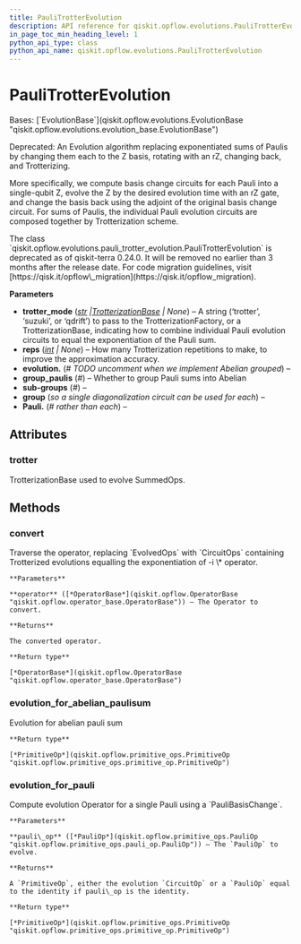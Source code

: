 ```yaml
---
title: PauliTrotterEvolution
description: API reference for qiskit.opflow.evolutions.PauliTrotterEvolution
in_page_toc_min_heading_level: 1
python_api_type: class
python_api_name: qiskit.opflow.evolutions.PauliTrotterEvolution
---
```


# PauliTrotterEvolution

<Class id="qiskit.opflow.evolutions.PauliTrotterEvolution" isDedicatedPage={true} github="https://github.com/qiskit/qiskit/tree/stable/0.45/qiskit/opflow/evolutions/pauli_trotter_evolution.py" signature="qiskit.opflow.evolutions.PauliTrotterEvolution(trotter_mode='trotter', reps=1)" modifiers="class">
  Bases: [`EvolutionBase`](qiskit.opflow.evolutions.EvolutionBase "qiskit.opflow.evolutions.evolution_base.EvolutionBase")

  Deprecated: An Evolution algorithm replacing exponentiated sums of Paulis by changing them each to the Z basis, rotating with an rZ, changing back, and Trotterizing.

  More specifically, we compute basis change circuits for each Pauli into a single-qubit Z, evolve the Z by the desired evolution time with an rZ gate, and change the basis back using the adjoint of the original basis change circuit. For sums of Paulis, the individual Pauli evolution circuits are composed together by Trotterization scheme.

  <Admonition title="Deprecated since version 0.24.0" type="danger">
    The class `qiskit.opflow.evolutions.pauli_trotter_evolution.PauliTrotterEvolution` is deprecated as of qiskit-terra 0.24.0. It will be removed no earlier than 3 months after the release date. For code migration guidelines, visit [https://qisk.it/opflow\_migration](https://qisk.it/opflow_migration).
  </Admonition>

  **Parameters**

  *   **trotter\_mode** ([*str*](https://docs.python.org/3/library/stdtypes.html#str "(in Python v3.12)")  *|*[*TrotterizationBase*](qiskit.opflow.evolutions.TrotterizationBase "qiskit.opflow.evolutions.trotterizations.trotterization_base.TrotterizationBase") *| None*) – A string (‘trotter’, ‘suzuki’, or ‘qdrift’) to pass to the TrotterizationFactory, or a TrotterizationBase, indicating how to combine individual Pauli evolution circuits to equal the exponentiation of the Pauli sum.
  *   **reps** ([*int*](https://docs.python.org/3/library/functions.html#int "(in Python v3.12)") *| None*) – How many Trotterization repetitions to make, to improve the approximation accuracy.
  *   **evolution.** (*# TODO uncomment when we implement Abelian grouped*) –
  *   **group\_paulis** (*#*) – Whether to group Pauli sums into Abelian
  *   **sub-groups** (*#*) –
  *   **group** (*so a single diagonalization circuit can be used for each*) –
  *   **Pauli.** (*# rather than each*) –

  ## Attributes

  ### trotter

  <Attribute id="qiskit.opflow.evolutions.PauliTrotterEvolution.trotter">
    TrotterizationBase used to evolve SummedOps.
  </Attribute>

  ## Methods

  ### convert

  <Function id="qiskit.opflow.evolutions.PauliTrotterEvolution.convert" signature="convert(operator)">
    Traverse the operator, replacing `EvolvedOps` with `CircuitOps` containing Trotterized evolutions equalling the exponentiation of -i \* operator.

    **Parameters**

    **operator** ([*OperatorBase*](qiskit.opflow.OperatorBase "qiskit.opflow.operator_base.OperatorBase")) – The Operator to convert.

    **Returns**

    The converted operator.

    **Return type**

    [*OperatorBase*](qiskit.opflow.OperatorBase "qiskit.opflow.operator_base.OperatorBase")
  </Function>

  ### evolution\_for\_abelian\_paulisum

  <Function id="qiskit.opflow.evolutions.PauliTrotterEvolution.evolution_for_abelian_paulisum" signature="evolution_for_abelian_paulisum(op_sum)">
    Evolution for abelian pauli sum

    **Return type**

    [*PrimitiveOp*](qiskit.opflow.primitive_ops.PrimitiveOp "qiskit.opflow.primitive_ops.primitive_op.PrimitiveOp")
  </Function>

  ### evolution\_for\_pauli

  <Function id="qiskit.opflow.evolutions.PauliTrotterEvolution.evolution_for_pauli" signature="evolution_for_pauli(pauli_op)">
    Compute evolution Operator for a single Pauli using a `PauliBasisChange`.

    **Parameters**

    **pauli\_op** ([*PauliOp*](qiskit.opflow.primitive_ops.PauliOp "qiskit.opflow.primitive_ops.pauli_op.PauliOp")) – The `PauliOp` to evolve.

    **Returns**

    A `PrimitiveOp`, either the evolution `CircuitOp` or a `PauliOp` equal to the identity if pauli\_op is the identity.

    **Return type**

    [*PrimitiveOp*](qiskit.opflow.primitive_ops.PrimitiveOp "qiskit.opflow.primitive_ops.primitive_op.PrimitiveOp")
  </Function>
</Class>

